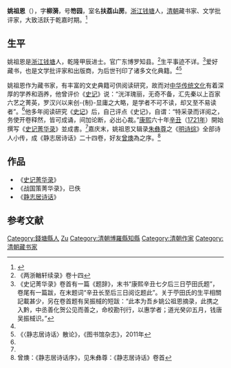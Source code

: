 '''姚祖恩'''（{{bd|？||？}}），字'''柳漪'''，号'''笏园'''，室名'''扶荔山房'''。[[浙江|浙江]][[钱塘县|钱塘]]人，[[清朝|清朝]]藏书家、文学批评家，大致活跃于乾嘉时期。<ref name="boksc">{{cite book |author=姚苎田 |title=《史记菁华录》|year=2010年 |publisher=中华书局 |location=北京 |pages= |isbn=978-7-101-07603-5}}</ref>

== 生平 ==
姚祖恩是[[浙江|浙江]][[钱塘县|钱塘]]人，乾隆甲辰进士。官广东博罗知县。<ref>《两浙輶轩续录》卷十四</ref>生平事迹不详。<ref>《史记菁华录》卷首有一篇《题辞》，末书“康熙辛丑七夕后三日苧田氏题”，卷尾有一篇跋，在末题词“辛丑长至后三日阅讫题此”。关于苧田氏的生平相關記載甚少，另在卷首题有吴振棫的短跋：“此本为吾乡姚公祖恩摘录，此携之入黔，中丞善化贺公见而善之，命校勘刊行，以惠学者；道光癸卯五月，钱唐吴振棫识。”</ref>爱好藏书，也是文学批评家和出版商，为后世刊印了诸多文化典籍。<ref name="boksc"/><ref>《〈静志居诗话〉散论》，《图书馆杂志》，2011年</ref>

姚祖恩作为藏书家，有丰富的文史典籍可供阅读研究，故而对[[中华传统文化|中华传统文化]]有着深厚的学养和涵养，他曾评价《[[史记|史记]]》说：“洸洋瑰丽，无奇不备，汇先秦以上百家六艺之菁英，罗汉兴以来创-{制}-显庸之大略，是学者不可不读，却又至不易读者”。<ref name="boksc"/>他多年阅读研究《[[史记|史记]]》后，自己评点《史记》，自谓：“特采录而详阅之，务使开卷释然，皆可成诵，间加论断，必出心裁。”[[康熙|康熙]]六十年[[辛丑|辛丑]]（[[1721年|1721年]]）開始撰写《[[史记菁华录|史记菁华录]]》並成書。<ref name="boksc"/>嘉庆末，姚祖恩又辑录[[朱彝尊|朱彝尊]]之《[[明诗综|明诗综]]》全部诗人小传，成《静志居诗话》二十四卷，好友[[曾燠|曾燠]]為之序。<ref>曾燠：《静志居诗话序》，见朱彝尊：《静志居诗话》卷首</ref>

== 作品 ==
*《[[史记菁华录|史记菁华录]]》
*《战国策菁华录》，已佚
*《[[静志居诗话|静志居诗话]]》

==参考文献==
{{reflist}}

{{乾隆四十九年甲辰科殿試金榜}}

{{Authority control}}

{{DEFAULTSORT:Yao姚}}
[[Category:錢塘縣人|Category:錢塘縣人]]
[[Category:姚姓|Zu]]
[[Category:清朝博羅縣知縣|Category:清朝博羅縣知縣]]
[[Category:清朝作家|Category:清朝作家]]
[[Category:清朝藏书家|Category:清朝藏书家]]